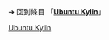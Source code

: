 {{LSR
|article = Ubuntu Kylin
|latest_release_version = 22.04
|latest_release_date = {{Start date and age|2022|04|22|df=yes}}
<ref>{{cite web |url=http://www.ubuntukylin.com/downloads/ |title=下载-Ubuntu Kylin|publisher=UbuntuKylin.com}}{{zh-cn}}</ref>
}}<noinclude>

{{Template reference list}}

➔ 回到條目 「'''[[Ubuntu Kylin]]'''」
[[Category:最新穩定版模板|Ubuntu Kylin]]
</noinclude>